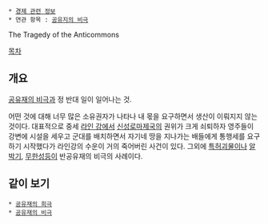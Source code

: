  * [[경제 관련 정보]]
 * 연관 항목 : [[공유지의 비극]]

The Tragedy of the Anticommons

[[목차]]
== 개요 ==
[[공유재의 비극]]과 정 반대 일이 일어나는 것. 

어떤 것에 대해 너무 많은 소유권자가 나타나 내 몫을 요구하면서 생산이 이뤄지지 않는 것이다. 대표적으로 중세 [[라인 강]]에서 [[신성로마제국]]의 권위가 크게 쇠퇴하자 영주들이 강변에 시설을 세우고 군대를 배치하면서 자기네 땅을 지나가는 배들에게 통행세를 요구하기 시작했다가 라인강의 수운이 거의 죽어버린 사건이 있다. 그외에 [[특허괴물]]이나 [[알박기]], [[무한성]]등이 반공유재의 비극의 사례이다.

== 같이 보기 ==
 * [[공유재의 희극]]
 * [[공유재의 비극]]
